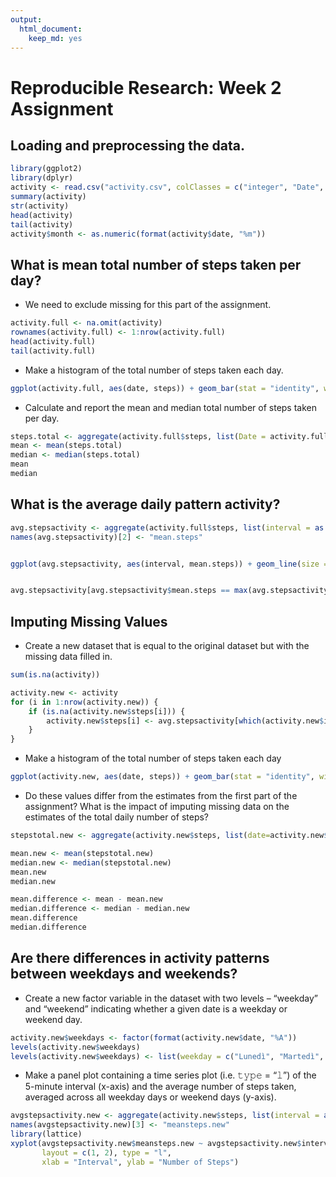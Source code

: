 ```yaml
---
output: 
  html_document: 
    keep_md: yes
---
```

Reproducible Research: Week 2 Assignment
========================================


## Loading and preprocessing the data.


```r
library(ggplot2)
library(dplyr)
activity <- read.csv("activity.csv", colClasses = c("integer", "Date", "factor"))
summary(activity)
str(activity)
head(activity)
tail(activity)
activity$month <- as.numeric(format(activity$date, "%m"))
```


## What is mean total number of steps taken per day?


* We need to exclude missing for this part of the assignment.


```r
activity.full <- na.omit(activity)
rownames(activity.full) <- 1:nrow(activity.full)
head(activity.full)
tail(activity.full)
```


* Make a histogram of the total number of steps taken each day.


```r
ggplot(activity.full, aes(date, steps)) + geom_bar(stat = "identity", width = 0.8, colour = "orange", fill = "orange" ) + labs(title = "Total Number of Steps Taken Each Day", x = "Date", y = "Total Number of Steps") + facet_grid(.~month, scales = "free_x")
```


* Calculate and report the mean and median total number of steps taken per day.


```r
steps.total <- aggregate(activity.full$steps, list(Date = activity.full$date), FUN = "sum")$x
mean <- mean(steps.total)
median <- median(steps.total)
mean
median
```


## What is the average daily pattern activity?


```r
avg.stepsactivity <- aggregate(activity.full$steps, list(interval = as.numeric(as.character(activity.full$interval))), FUN = "mean")
names(avg.stepsactivity)[2] <- "mean.steps"


ggplot(avg.stepsactivity, aes(interval, mean.steps)) + geom_line(size = 0.8, colour = "orange") + labs(title = "Average Steps Taken per 5-Minute Interval", x="5 Minutes Interval", y="Steps Taken (Avg)")


avg.stepsactivity[avg.stepsactivity$mean.steps == max(avg.stepsactivity$mean.steps), ]
```


## Imputing Missing Values


* Create a new dataset that is equal to the original dataset but with the missing data filled in.


```r
sum(is.na(activity))

activity.new <- activity
for (i in 1:nrow(activity.new)) {
    if (is.na(activity.new$steps[i])) {
        activity.new$steps[i] <- avg.stepsactivity[which(activity.new$interval[i] == avg.stepsactivity$interval), ]$mean.steps
    }
}
```


* Make a histogram of the total number of steps taken each day


```r
ggplot(activity.new, aes(date, steps)) + geom_bar(stat = "identity", width = 0.8, colour = "orange", fill = "orange" ) + labs(title = "Total Number of Steps Taken Each Day (Imputing Missing Values", x = "Date", y = "Total Number of Steps") + facet_grid(.~month, scales = "free_x")
```


* Do these values differ from the estimates from the first part of the assignment? What is the impact of imputing missing data on the estimates of the total daily number of steps?


```r
stepstotal.new <- aggregate(activity.new$steps, list(date=activity.new$date), FUN = "sum")$x

mean.new <- mean(stepstotal.new)
median.new <- median(stepstotal.new)
mean.new
median.new

mean.difference <- mean - mean.new
median.difference <- median - median.new
mean.difference
median.difference
```


## Are there differences in activity patterns between weekdays and weekends?


* Create a new factor variable in the dataset with two levels – “weekday” and “weekend” indicating whether a given date is a weekday or weekend day.


```r
activity.new$weekdays <- factor(format(activity.new$date, "%A"))
levels(activity.new$weekdays)
levels(activity.new$weekdays) <- list(weekday = c("Lunedì", "Martedì",         "Mercoledì", "Giovedì", "Venerdì"), weekend = c("Sabato", "Domenica"))
```


* Make a panel plot containing a time series plot (i.e. 𝚝𝚢𝚙𝚎 = "𝚕") of the 5-minute interval (x-axis) and the average number of steps taken, averaged across all weekday days or weekend days (y-axis). 


```r
avgstepsactivity.new <- aggregate(activity.new$steps, list(interval = as.numeric(as.character(activity.new$interval)), weekdays = activity.new$weekdays), FUN = "mean")
names(avgstepsactivity.new)[3] <- "meansteps.new"
library(lattice)
xyplot(avgstepsactivity.new$meansteps.new ~ avgstepsactivity.new$interval | avgstepsactivity.new$weekdays, 
       layout = c(1, 2), type = "l", 
       xlab = "Interval", ylab = "Number of Steps")
```

